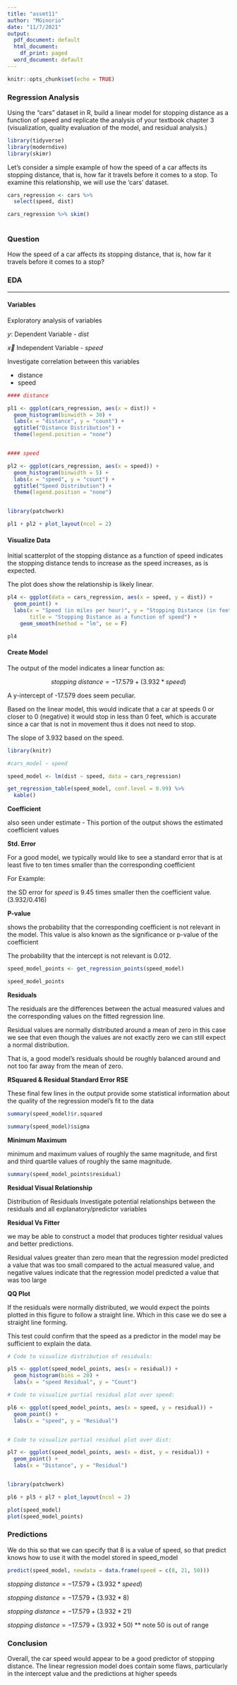 ```yaml
---
title: "assmt11"
author: "MGinorio"
date: "11/7/2021"
output:
  pdf_document: default
  html_document:
    df_print: paged
  word_document: default
---
```


```r
knitr::opts_chunk$set(echo = TRUE)
```

### Regression Analysis

Using the "cars" dataset in R, build a linear model for stopping distance
as a function of speed and replicate the analysis of your textbook chapter 3 (visualization, quality evaluation of the model, and residual analysis.)

```r

library(tidyverse)
library(moderndive)
library(skimr)

```

Let’s consider a simple example of how the speed of a car affects its stopping distance, that is, how far it travels before it comes to a stop. To examine this relationship, we will use the 'cars' dataset.

```r

cars_regression <- cars %>% 
  select(speed, dist)

cars_regression %>% skim()
  

```

### Question

How the speed of a car affects its stopping distance, that is, how far it travels before it comes to a stop?

### EDA

***



#### Variables

Exploratory analysis of variables 

$y:$ Dependent Variable - $dist$ 

$\vec{x}$ Independent Variable - $speed$


Investigate correlation between this variables

* distance
* speed

```r

#### distance

pl1 <- ggplot(cars_regression, aes(x = dist)) +
  geom_histogram(binwidth = 30) +
  labs(x = "distance", y = "count") +
  ggtitle("Distance Distribution") +
  theme(legend.position = "none")


#### speed

pl2 <- ggplot(cars_regression, aes(x = speed)) +
  geom_histogram(binwidth = 5) +
  labs(x = "speed", y = "count") +
  ggtitle("Speed Distribution") +
  theme(legend.position = "none")


library(patchwork)

pl1 + pl2 + plot_layout(ncol = 2)

```

#### Visualize Data

Initial scatterplot of the stopping distance as a function of speed indicates the stopping distance tends to increase as the speed increases, as is expected. 

The plot does show the relationship is likely linear.


```r

pl4 <- ggplot(data = cars_regression, aes(x = speed, y = dist)) + 
  geom_point() +
  labs(x = "Speed (in miles per hour)", y = "Stopping Distance (in feet)",
       title = "Stopping Distance as a function of speed") + 
    geom_smooth(method = "lm", se = F)

pl4
```

#### Create Model

The output of the model indicates a linear function as:

$$
stopping\ distance = -17.579 + (3.932 * speed)
$$

A y-intercept of -17.579 does seem peculiar. 

Based on the linear model, this would indicate that a car at speeds 0 or closer to 0 (negative) it would stop in less than 0 feet, which is accurate since a car that is not in movement thus it does not need to stop. 

The slope of 3.932 based on the speed.



```r

library(knitr)

#cars_model ~ speed

speed_model <- lm(dist ~ speed, data = cars_regression)

get_regression_table(speed_model, conf.level = 0.99) %>% 
  kable()

```

**Coefficient**

also seen under estimate - This portion of the output shows the estimated coefficient values

**Std. Error**

For a good model, we typically would like to see a standard
error that is at least five to ten times smaller than the corresponding coefficient

For Example:

the SD error for $speed$ is 9.45 times smaller then the coefficient value.(3.932/0.416)

**P-value**

shows the probability that the corresponding coefficient is not relevant in the model. This value is also known as the significance or p-value of the coefficient

The probability that the intercept is not relevant is 0.012.


```r

speed_model_points <- get_regression_points(speed_model) 

speed_model_points

```

**Residuals**

The residuals are the differences between the actual measured values and
the corresponding values on the fitted regression line.

Residual values are normally distributed around
a mean of zero in this case we see that even though the values are not exactly zero we can still expect a normal distribution.

That is, a good model’s residuals should be roughly balanced around and not
too far away from the mean of zero.

**RSquared & Residual Standard Error RSE**

These final few lines in the output provide some statistical information
about the quality of the regression model’s fit to the data

```r
summary(speed_model)$r.squared

summary(speed_model)$sigma
```


**Minimum Maximum** 

minimum and maximum values of roughly the
same magnitude, and first and third quartile values of roughly the same
magnitude.

```r
summary(speed_model_points$residual)
```


**Residual Visual Relationship**

Distribution of Residuals 
Investigate potential relationships between the residuals and all explanatory/predictor variables

**Residual Vs Fitter**

we may be able to construct a model that produces tighter residual
values and better predictions.

Residual values greater than zero mean that the regression model predicted a value that was too small compared to the actual measured value, and negative values indicate that the regression model predicted a value that was too large


**QQ Plot**

If the residuals were normally distributed, we would expect the points
plotted in this figure to follow a straight line. Which in this case we do see a straight line forming.

This test could confirm that the speed as a predictor in the model may be sufficient to explain the data.


```r

# Code to visualize distribution of residuals:

pl5 <- ggplot(speed_model_points, aes(x = residual)) +
  geom_histogram(bins = 20) +
  labs(x = "speed Residual", y = "Count")

# Code to visualize partial residual plot over speed:

pl6 <- ggplot(speed_model_points, aes(x = speed, y = residual)) +
  geom_point() +
  labs(x = "speed", y = "Residual")


# Code to visualize partial residual plot over dist:

pl7 <- ggplot(speed_model_points, aes(x = dist, y = residual)) +
  geom_point() +
  labs(x = "Distance", y = "Residual")


library(patchwork)

pl6 + pl5 + pl7 + plot_layout(ncol = 2)

```

```r
plot(speed_model)
plot(speed_model_points)

```


### Predictions

We do this so that we can specify that 8 is a value of speed, so that predict knows how to use it with the model stored in speed_model

```r
predict(speed_model, newdata = data.frame(speed = c(8, 21, 50)))
```

$stopping\ distance = -17.579 + (3.932 * speed)$

$stopping\ distance = -17.579 + (3.932 * 8)$

$stopping\ distance = -17.579 + (3.932 * 21)$

$stopping\ distance = -17.579 + (3.932 * 50)$ ** note 50 is out of range

### Conclusion

Overall, the car speed would appear to be a good predictor of stopping distance. The linear regression model does contain some flaws, particularly in the intercept value and the predictions at higher speeds

